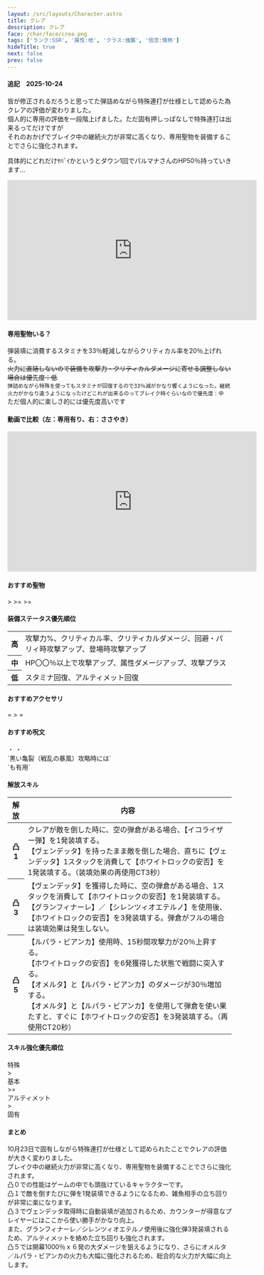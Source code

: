 ```yaml
---
layout: /src/layouts/Character.astro
title: クレア
description: クレア
face: /char/face/crea.png
tags: ['ランク:SSR', '属性:地', 'クラス:強襲', '信念:情熱']
hideTitle: true
next: false
prev: false
---
```


#### 追記　2025-10-24
皆が修正されるだろうと思ってた弾詰めながら特殊連打が仕様として認めらた為クレアの評価が変わりました。<br/>
個人的に専用の評価を一段階上げました。ただ固有押しっぱなしで特殊連打は出来るってだけですが<br/>
それのおかげでブレイク中の継続火力が非常に高くなり、専用聖物を装備することでさらに強化されます。<br/>

具体的にどれだけﾔﾊﾞｲかというとダウン1回でパルマナさんのHP50％持っていきます...<br/>
<iframe width="560" height="315" src="https://www.youtube.com/embed/i2ujJJtabwg?si=O37e9z17yWeWD9-d" title="YouTube video player" frameborder="0" allow="accelerometer; autoplay; clipboard-write; encrypted-media; gyroscope; picture-in-picture; web-share" referrerpolicy="strict-origin-when-cross-origin" allowfullscreen></iframe>

#### 専用聖物いる？
弾装填に消費するスタミナを33％軽減しながらクリティカル率を20％上げれる。<br/>
~~火力に直結しないので装備を攻撃力・クリティカルダメージに寄せる調整しない場合は優先度：低~~<br/>
`弾詰めながら特殊を使ってもスタミナが回復するので33％減がかなり響くようになった。継続火力がかなり違うようになったけどこれが出来るのってブレイク時ぐらいなので優先度：中`<br/>
ただ個人的に楽しさ的には優先度高いです<br/>

#### 動画で比較（左：専用有り、右：ささやき）
<iframe width="560" height="315" src="https://www.youtube.com/embed/NCkzdkB0Wo0?si=JEtbsyc7xGfCC5y9" title="YouTube video player" frameborder="0" allow="accelerometer; autoplay; clipboard-write; encrypted-media; gyroscope; picture-in-picture; web-share" referrerpolicy="strict-origin-when-cross-origin" allowfullscreen></iframe>

#### おすすめ聖物
<div className={'flex gap-2'}>
  <RelicIcon rank={'SSR'} name={'専用'}/>
  <span> > </span>
  <RelicIcon rank={'SR'} name={'混沌のささやき'}/>
  <span> >= </span>
  <RelicIcon rank={'SR'} name={'ネエシスの執行'}/>
  <span> >= </span>
  <RelicIcon rank={'R'} name={'崇高な犠牲'}/>
</div>

#### 装備ステータス優先順位
<table>
  <tbody>
  <tr>
    <th>高</th>
    <td>
      攻撃力%、クリティカル率、クリティカルダメージ、回避・パリィ時攻撃アップ、登場時攻撃アップ
    </td>
  </tr>
  <tr>
    <th>中</th>
    <td>
      HP〇〇％以上で攻撃アップ、属性ダメージアップ、攻撃プラス
    </td>
  </tr>
  <tr>
    <th>低</th>
    <td>
      スタミナ回復、アルティメット回復
    </td>
  </tr>
  </tbody>
</table>

#### おすすめアクセサリ
<div className={'flex gap-2'}>
  <AccessoriesIcon className={'slayer'} name="Earrings_of_Foundation" lang={'jp'} noShine={true}/>
  <span> = </span>
  <AccessoriesIcon className={'slayer'} name="Ring_of_Ambush" lang={'jp'} noShine={true}/>
  <span> > </span>
  <AccessoriesIcon className={'slayer'} name="Necklace_of_Executioners" lang={'jp'} noShine={true}/>
  <span> = </span>
  <AccessoriesIcon className={'slayer'} name="Ring_of_Fallout" lang={'jp'} noShine={true}/>
</div>

#### おすすめ呪文
<div className={'relative flex gap-2'}>
  <span className={'flex flex-row gap-2'}>
    <SpellIcon type="deer" count={2}/>
    <SpellIcon type="marksman" count={2}/>
  </span>
  <span> ・ </span>
  <span className={'flex flex-row gap-2'}>
    <SpellIcon type="archer" count={2}/>
    <SpellIcon type="deer" count={2}/>
  </span>
  <span> ・ </span>
  <span className={'flex flex-row gap-2'}>
    <SpellIcon type="wolf" count={2}/>
    <SpellIcon type="marksman" count={2}/>
  </span>
</div>
<div className={'flex flex-row gap-2'}>
  <div>`黒い亀裂（戦乱の暴風）攻略時には`</div>
  <SpellIcon type="archer" count={4}/>
  <div>`も有用`</div>
</div>

#### 解放スキル
<table>
  <thead>
  <tr>
    <th style={{minWidth: '50px'}}>解放</th>
    <th>内容</th>
  </tr>
  </thead>
  <tbody>
  <tr>
    <th>凸1</th>
    <td>
      クレアが敵を倒した時に、空の弾倉がある場合、【イコライザー弾】を1発装填する。<br/>
      【ヴェンデッタ】を持ったまま敵を倒した場合、直ちに【ヴェンデッタ】1スタックを消費して【ホワイトロックの安否】を1発装填する。（装填効果の再使用CT3秒）
    </td>
  </tr>
  <tr>
    <th>凸3</th>
    <td>
      【ヴェンデッタ】を獲得した時に、空の弾倉がある場合、1スタックを消費して【ホワイトロックの安否】を1発装填する。<br/>
      【グランフィナーレ】／【シレンツィオエテルノ】を使用後、【ホワイトロックの安否】を3発装填する。弾倉がフルの場合は装填効果は発生しない。
    </td>
  </tr>
  <tr>
    <th>凸5</th>
    <td>
      【ルパラ・ビアンカ】使用時、15秒間攻撃力が20％上昇する。<br/>
      【ホワイトロックの安否】を6発獲得した状態で戦闘に突入する。<br/>
      【オメルタ】と【ルパラ・ビアンカ】のダメージが30％増加する。<br/>
      【オメルタ】と【ルパラ・ビアンカ】を使用して弾倉を使い果たすと、すぐに【ホワイトロックの安否】を3発装填する。（再使用CT20秒）
    </td>
  </tr>
  </tbody>
</table>

#### スキル強化優先順位
<div className={'flex gap-2'}>
  <div className="n-relic-chip">特殊</div>
  <span> > </span>
  <div className="n-relic-chip">基本</div>
  <span> >= </span>
  <div className="n-relic-chip">アルティメット</div>
  <span> > </span>
  <div className="n-relic-chip">固有</div>
</div>

#### まとめ
10月23日で固有しながら特殊連打が仕様として認められたことでクレアの評価が大きく変わりました。<br/>
ブレイク中の継続火力が非常に高くなり、専用聖物を装備することでさらに強化されます。<br/>
凸０での性能はゲームの中でも頭抜けているキャラクターです。<br/>
凸１で敵を倒すたびに弾を1発装填できるようになるため、雑魚相手の立ち回りが非常に楽になります。<br/>
凸３でヴェンデッタ取得時に自動装填が追加されるため、カウンターが得意なプレイヤーにはここから使い勝手がかなり向上。<br/>
また、グランフィナーレ／シレンツィオエテルノ使用後に強化弾3発装填されるため、アルティメットを絡めた立ち回りも強化されます。<br/>
凸５では開幕1000％ｘ６発の大ダメージを狙えるようになり、さらにオメルタ／ルパラ・ビアンカの火力も大幅に強化されるため、総合的な火力が大幅に向上します。<br/>